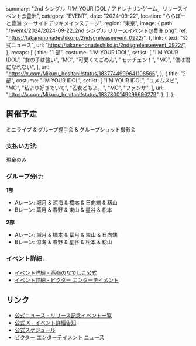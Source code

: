  summary: "2nd シングル「I’M YOUR IDOL / アドレナリンゲーム」リリースイベント@豊洲",
  category: "EVENT",
  date: "2024-09-22",
  location: "ららぽーと豊洲 シーサイドデッキメインステージ",
  region: "東京",
  image: {
    path: "/events/2024/2024-09-22_2nd シングル リリースイベント@豊洲.png",
    ref: "https://takanenonadeshiko.jp/2ndsgreleaseevent_0922/",
  },
  link: {
    text: "公式ニュース",
    url: "https://takanenonadeshiko.jp/2ndsgreleaseevent_0922/",
  },
  recaps: [
    {
      title: "1 部",
      costume: "I’M YOUR IDOL",
      setlist: [
        "I’M YOUR IDOL",
        "女の子は強い",
        "MC",
        "可愛くてごめん",
        "モテチェン！",
        "MC",
        "僕は君になれない",
      ],
      url: "https://x.com/Mikuru_hositani/status/1837744999641108565",
    },
    {
      title: "2 部",
      costume: "I’M YOUR IDOL",
      setlist: [
        "I’M YOUR IDOL",
        "ユメムスビ",
        "MC",
        "私より好きでいて",
        "乙女どもよ。",
        "MC",
        "ファンサ",
      ],
      url: "https://x.com/Mikuru_hositani/status/1837800149298696279",
    },
  ],
};

## 開催予定

ミニライブ & グループ握手会 & グループショット撮影会

### 支払い方法:

現金のみ

### グループ分け:

**1部**

- Aレーン: 城月 & 涼海 & 橋本 & 日向端 & 籾山
- Bレーン: 葉月 & 春野 & 東山 & 星谷 & 松本

**2部**

- Aレーン: 城月 & 橋本 & 葉月 & 東山 & 日向端
- Bレーン: 涼海 & 春野 & 星谷 & 松本 & 籾山

### イベント詳細:

- [イベント詳細 - 高嶺のなでしこ公式](https://takanenonadeshiko.jp/2ndsgreleaseevent_0922/)
- [イベント詳細 - ビクター エンターテイメント](https://www.jvcmusic.co.jp/-/News/A028511/20.html)

## リンク

- [公式ニュース - リリース記念イベント一覧](https://takanenonadeshiko.jp/2ndsgreleaseevent_all/)
- [公式 X - イベント詳細告知](https://x.com/takanenofficial/status/1833865384518107256)
- [公式スケジュール](https://takanenonadeshiko.jp/events/event/2ndシングル「タイトル未定」リリースイベント/)
- [ビクター エンターテイメント ニュース](https://www.jvcmusic.co.jp/-/News/A028511/16.html)
